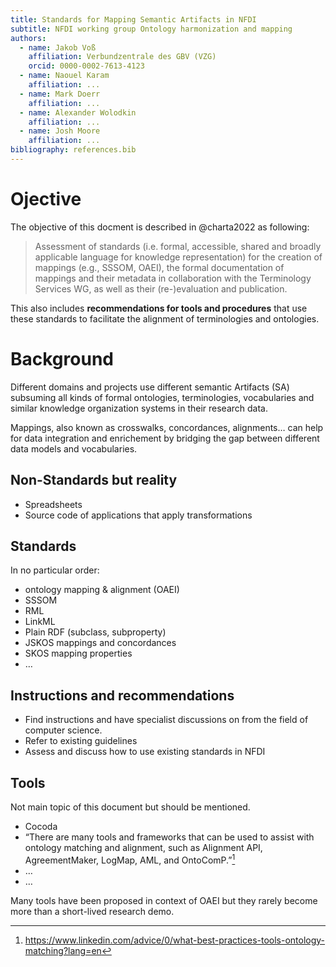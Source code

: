 ```yaml
---
title: Standards for Mapping Semantic Artifacts in NFDI
subtitle: NFDI working group Ontology harmonization and mapping
authors:
  - name: Jakob Voß
    affiliation: Verbundzentrale des GBV (VZG)
    orcid: 0000-0002-7613-4123 
  - name: Naouel Karam
    affiliation: ...
  - name: Mark Doerr
    affiliation: ...
  - name: Alexander Wolodkin
    affiliation: ...
  - name: Josh Moore
    affiliation: ...
bibliography: references.bib
---
```


# Ojective

The objective of this docment is described in @charta2022 as following:

> Assessment of standards (i.e. formal, accessible, shared and broadly applicable language for knowledge representation) for the creation of mappings (e.g., SSSOM, OAEI), the formal documentation of mappings and their metadata in collaboration with the Terminology Services WG, as well as their (re-)evaluation and publication. 

This also includes **recommendations for tools and procedures** that use these standards to facilitate the alignment of terminologies and ontologies.

# Background

Different domains and projects use different semantic Artifacts (SA) subsuming all kinds of formal ontologies, terminologies, vocabularies and similar knowledge organization systems in their research data.

Mappings, also known as crosswalks, concordances, alignments... can help for data integration and enrichement by bridging the gap between different data models and vocabularies. 

## Non-Standards but reality

- Spreadsheets
- Source code of applications that apply transformations

## Standards

In no particular order:

- ontology mapping & alignment (OAEI)
- SSSOM
- RML
- LinkML
- Plain RDF (subclass, subproperty)
- JSKOS mappings and concordances
- SKOS mapping properties
- ...

## Instructions and recommendations

- Find instructions and have specialist discussions on  from the field of computer science.
- Refer to existing guidelines
- Assess and discuss how to use existing standards in NFDI

## Tools

Not main topic of this document but should be mentioned.

- Cocoda
- "There are many tools and frameworks that can be used to assist with ontology matching and alignment, such as Alignment API, AgreementMaker, LogMap, AML, and OntoComP."^[<https://www.linkedin.com/advice/0/what-best-practices-tools-ontology-matching?lang=en>]
- ...
- ...

Many tools have been proposed in context of OAEI but they rarely become more than a short-lived research demo.